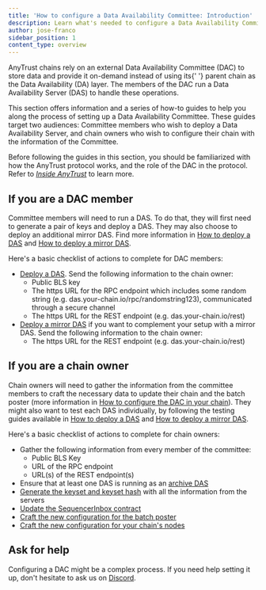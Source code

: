 ```yaml
---
title: 'How to configure a Data Availability Committee: Introduction'
description: Learn what's needed to configure a Data Availability Committee for your chain
author: jose-franco
sidebar_position: 1
content_type: overview
---
```


<p>
  <a data-quicklook-from="arbitrum-anytrust-protocol">AnyTrust</a> chains rely on an external Data
  Availability Committee (DAC) to store data and provide it on-demand instead of using its{' '}
  <a data-quicklook-from="parent-chain">parent chain</a> as the Data Availability (DA) layer. The
  members of the DAC run a Data Availability Server (DAS) to handle these operations.
</p>

This section offers information and a series of how-to guides to help you along the process of setting up a Data Availability Committee. These guides target two audiences: Committee members who wish to deploy a Data Availability Server, and chain owners who wish to configure their chain with the information of the Committee.

Before following the guides in this section, you should be familiarized with how the AnyTrust protocol works, and the role of the DAC in the protocol. Refer to _[Inside AnyTrust](/how-arbitrum-works/08-anytrust-protocol.mdx)_ to learn more.

## If you are a DAC member

Committee members will need to run a DAS. To do that, they will first need to generate a pair of keys and deploy a DAS. They may also choose to deploy an additional mirror DAS. Find more information in [How to deploy a DAS](/run-arbitrum-node/data-availability-committees/02-deploy-das.mdx) and [How to deploy a mirror DAS](/run-arbitrum-node/data-availability-committees/03-deploy-mirror-das.mdx).

Here's a basic checklist of actions to complete for DAC members:

- [Deploy a DAS](/run-arbitrum-node/data-availability-committees/02-deploy-das.mdx). Send the following information to the chain owner:
  - Public BLS key
  - The https URL for the RPC endpoint which includes some random string (e.g. das.your-chain.io/rpc/randomstring123), communicated through a secure channel
  - The https URL for the REST endpoint (e.g. das.your-chain.io/rest)
- [Deploy a mirror DAS](/run-arbitrum-node/data-availability-committees/03-deploy-mirror-das.mdx) if you want to complement your setup with a mirror DAS. Send the following information to the chain owner:
  - The https URL for the REST endpoint (e.g. das.your-chain.io/rest)

## If you are a chain owner

Chain owners will need to gather the information from the committee members to craft the necessary data to update their chain and the batch poster (more information in [How to configure the DAC in your chain](/run-arbitrum-node/data-availability-committees/04-configure-dac.mdx)). They might also want to test each DAS individually, by following the testing guides available in [How to deploy a DAS](/run-arbitrum-node/data-availability-committees/02-deploy-das.mdx#testing-the-das) and [How to deploy a mirror DAS](/run-arbitrum-node/data-availability-committees/03-deploy-mirror-das.mdx#testing-the-das).

Here's a basic checklist of actions to complete for chain owners:

- Gather the following information from every member of the committee:
  - Public BLS Key
  - URL of the RPC endpoint
  - URL(s) of the REST endpoint(s)
- Ensure that at least one DAS is running as an [archive DAS](/run-arbitrum-node/data-availability-committees/02-deploy-das.mdx#archive-da-servers)
- [Generate the keyset and keyset hash](/run-arbitrum-node/data-availability-committees/04-configure-dac.mdx#step-1-generate-the-keyset-and-keyset-hash-with-all-the-information-from-the-servers) with all the information from the servers
- [Update the SequencerInbox contract](/run-arbitrum-node/data-availability-committees/04-configure-dac.mdx#step-2-update-the-sequencerinbox-contract)
- [Craft the new configuration for the batch poster](/run-arbitrum-node/data-availability-committees/04-configure-dac.mdx#step-3-craft-the-new-configuration-for-the-batch-poster)
- [Craft the new configuration for your chain's nodes](/run-arbitrum-node/data-availability-committees/04-configure-dac.mdx#step-4-craft-the-new-configuration-for-your-chains-nodes)

## Ask for help

Configuring a DAC might be a complex process. If you need help setting it up, don't hesitate to ask us on [Discord](https://discord.gg/arbitrum).
